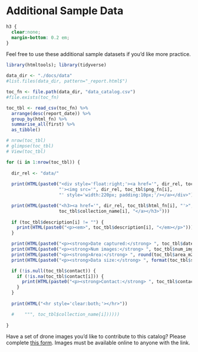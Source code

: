 # Additional Sample Data

```css
h3 {
  clear:none;
  margin-bottom: 0.2 em;
}
```

Feel free to use these additional sample datasets if you'd like more practice. 

```r
library(htmltools); library(tidyverse)

data_dir <- "./docs/data"
#list.files(data_dir, pattern="_report.html$")

toc_fn <- file.path(data_dir, "data_catalog.csv")
#file.exists(toc_fn)

toc_tbl <- read_csv(toc_fn) %>% 
  arrange(desc(report_date)) %>% 
  group_by(html_fn) %>% 
  summarise_all(first) %>% 
  as_tibble()

# nrow(toc_tbl)
# glimpse(toc_tbl)
# View(toc_tbl)

for (i in 1:nrow(toc_tbl)) {
  
  dir_rel <- "data/"
  
  print(HTML(paste0("<div style='float:right;'><a href='", dir_rel, toc_tbl$html_fn[i], 
                    "'><img src='", dir_rel, toc_tbl$png_fn[i], 
                    "' style='width:220px; padding:10px;'/></a></div>")))

  print(HTML(paste0("<h3><a href='", dir_rel, toc_tbl$html_fn[i], "'>",
                    toc_tbl$collection_name[i], "</a></h3>")))
  
  if (toc_tbl$description[i] != "") {
    print(HTML(paste0("<p><em>", toc_tbl$description[i], "</em></p>")))
  }

  print(HTML(paste0("<p><strong>Date captured:</strong> ", toc_tbl$date_flown[i], "</p>")))
  print(HTML(paste0("<p><strong>Num images:</strong> ", toc_tbl$num_img[i], "</p>")))
  print(HTML(paste0("<p><strong>Area:</strong> ", round(toc_tbl$area_m2[i] / 4046.86, 1), " acres</p>")))
  print(HTML(paste0("<p><strong>Data size:</strong> ", format(toc_tbl$size_mb[i], big.mark = ","), " MB</p>")))

  if (!is.null(toc_tbl$contact)) {
    if (!is.na(toc_tbl$contact[i])) {
      print(HTML(paste0("<p><strong>Contact:</strong> ", toc_tbl$contact[i], "</p>")))
    }
  }
  
  print(HTML("<hr style='clear:both;'></hr>"))

  #    """, toc_tbl$collection_name[i])))))
  
}

```

Have a set of drone images you'd like to contribute to this catalog? Please complete [this form](https://forms.gle/MozEAYDFmRUu7eyA8){target="_blank" rel="noopener"}. Images must be available online to anyone with the link. 

